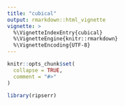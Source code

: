 ```yaml
---
title: "cubical"
output: rmarkdown::html_vignette
vignette: >
  %\VignetteIndexEntry{cubical}
  %\VignetteEngine{knitr::rmarkdown}
  %\VignetteEncoding{UTF-8}
---
```


```r
knitr::opts_chunk$set(
  collapse = TRUE,
  comment = "#>"
)
```

```r
library(ripserr)
```
